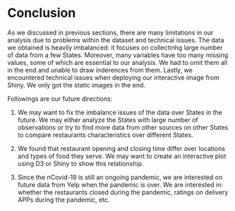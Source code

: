 # Conclusion

As we discussed in previous sections, there are many limitations in our analysis due to problems within the dataset and technical issues. The data we obtained is heavily imbalanced: it focuses on collectinhg large number of data from a few States. Moreover, many variables have too many missing values, some of which are essential to our analysis. We had to omit them all in the end and unable to draw inderences from them. Lastly, we encountered technical issues when deploying our interactive image from Shiny. We only got the static images in the end.

Followings are our future directions:

1. We may want to fix the imbalance issues of the data over States in the future. We may either analyze the States with large number of observations or try to find more data from other sources on other States to compare restaurants characteristics over different States.

2. We found that restaurant opening and closing time differ over locations and types of food they serve. We may want to create an interactive plot using D3 or Shiny to show this relationship.

3. Since the nCovid-19 is still an ongoing pandemic, we are interested on future data from Yelp when the pandemic is over. We are interested in: whether the restaurants closed during the pandemic, ratings on delivery APPs during the pandemic, etc.



